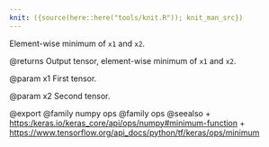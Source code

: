 ```yaml
---
knit: ({source(here::here("tools/knit.R")); knit_man_src})
---
```

Element-wise minimum of `x1` and `x2`.

@returns
    Output tensor, element-wise minimum of `x1` and `x2`.

@param x1
First tensor.

@param x2
Second tensor.

@export
@family numpy ops
@family ops
@seealso
+ <https:/keras.io/keras_core/api/ops/numpy#minimum-function>
+ <https://www.tensorflow.org/api_docs/python/tf/keras/ops/minimum>
